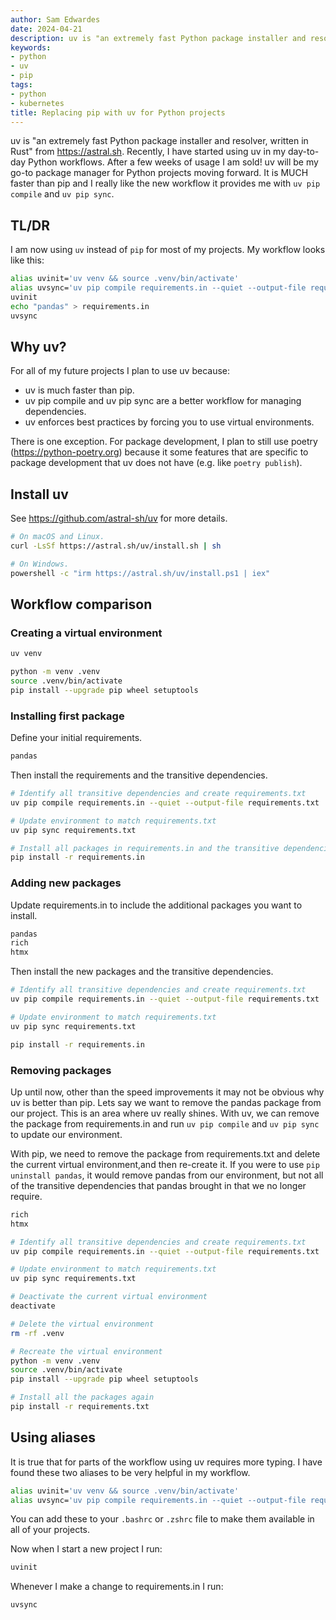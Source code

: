```yaml
---
author: Sam Edwardes
date: 2024-04-21
description: uv is "an extremely fast Python package installer and resolver, written in Rust" from https://astral.sh. Recently, I have started using uv in my day-to-day Python workflows. After a few weeks of usage I am sold! uv will be my go-to package manager for Python projects moving forward. It is MUCH faster than pip and I really like the new workflow it provides me with `uv pip compile` and `uv pip sync`.
keywords:
- python
- uv
- pip
tags:
- python
- kubernetes
title: Replacing pip with uv for Python projects
---
```



uv is "an extremely fast Python package installer and resolver, written in Rust" from https://astral.sh. Recently, I have started using uv in my day-to-day Python workflows. After a few weeks of usage I am sold! uv will be my go-to package manager for Python projects moving forward. It is MUCH faster than pip and I really like the new workflow it provides me with `uv pip compile` and `uv pip sync`.

## TL/DR

I am now using `uv` instead of `pip` for most of my projects. My workflow looks like this:

```bash
alias uvinit='uv venv && source .venv/bin/activate'
alias uvsync='uv pip compile requirements.in --quiet --output-file requirements.txt && uv pip sync requirements.txt'
uvinit
echo "pandas" > requirements.in
uvsync
```

## Why uv?

For all of my future projects I plan to use uv because:

- uv is much faster than pip.
- uv pip compile and uv pip sync are a better workflow for managing dependencies.
- uv enforces best practices by forcing you to use virtual environments.

There is one exception. For package development, I plan to still use poetry (https://python-poetry.org) because it some features that are specific to package development that uv does not have (e.g. like `poetry publish`).

## Install uv

See https://github.com/astral-sh/uv for more details.

```bash
# On macOS and Linux.
curl -LsSf https://astral.sh/uv/install.sh | sh

# On Windows.
powershell -c "irm https://astral.sh/uv/install.ps1 | iex"
```

## Workflow comparison

### Creating a virtual environment


<Tabs>
<TabItem  label="uv">

```bash
uv venv
```

</TabItem>
<TabItem  label="pip">

```bash
python -m venv .venv
source .venv/bin/activate
pip install --upgrade pip wheel setuptools
```

</TabItem>
</Tabs>


### Installing first package

Define your initial requirements.

```bash showLineNumbers title="requirements.in"
pandas
```

Then install the requirements and the transitive dependencies.

<Tabs>
<TabItem  label="uv">

```bash
# Identify all transitive dependencies and create requirements.txt
uv pip compile requirements.in --quiet --output-file requirements.txt

# Update environment to match requirements.txt
uv pip sync requirements.txt
```

</TabItem>
<TabItem  label="pip">

```bash
# Install all packages in requirements.in and the transitive dependencies
pip install -r requirements.in
```

</TabItem>
</Tabs>


### Adding new packages

Update requirements.in to include the additional packages you want to install.

```bash showLineNumbers title="requirements.in"
pandas
rich
htmx
```

Then install the new packages and the transitive dependencies.

<Tabs>
<TabItem  label="uv">

```bash
# Identify all transitive dependencies and create requirements.txt
uv pip compile requirements.in --quiet --output-file requirements.txt

# Update environment to match requirements.txt
uv pip sync requirements.txt
```

</TabItem>
<TabItem  label="pip">

```bash
pip install -r requirements.in
```

</TabItem>
</Tabs>


### Removing packages

Up until now, other than the speed improvements it may not be obvious why uv is better than pip. Lets say we want to remove the pandas package from our project. This is an area where uv really shines. With uv, we can remove the package from requirements.in and run `uv pip compile` and `uv pip sync` to update our environment.

With pip, we need to remove the package from requirements.txt and delete the current virtual environment,and then re-create it. If you were to use `pip uninstall pandas`, it would remove pandas from our environment, but not all of the transitive dependencies that pandas brought in that we no longer require.

```bash showLineNumbers title="requirements.in"
rich
htmx
```

<Tabs>
<TabItem  label="uv">

```bash
# Identify all transitive dependencies and create requirements.txt
uv pip compile requirements.in --quiet --output-file requirements.txt

# Update environment to match requirements.txt
uv pip sync requirements.txt
```

</TabItem>
<TabItem  label="pip">

```bash
# Deactivate the current virtual environment
deactivate

# Delete the virtual environment
rm -rf .venv

# Recreate the virtual environment
python -m venv .venv
source .venv/bin/activate
pip install --upgrade pip wheel setuptools

# Install all the packages again
pip install -r requirements.txt
```

</TabItem>
</Tabs>

## Using aliases

It is true that for parts of the workflow using uv requires more typing. I have found these two aliases to be very helpful in my workflow.

```bash
alias uvinit='uv venv && source .venv/bin/activate'
alias uvsync='uv pip compile requirements.in --quiet --output-file requirements.txt && uv pip sync requirements.txt'
```

You can add these to your `.bashrc` or `.zshrc` file to make them available in all of your projects.

Now when I start a new project I run:

```bash
uvinit
```

Whenever I make a change to requirements.in I run:

```bash
uvsync
```